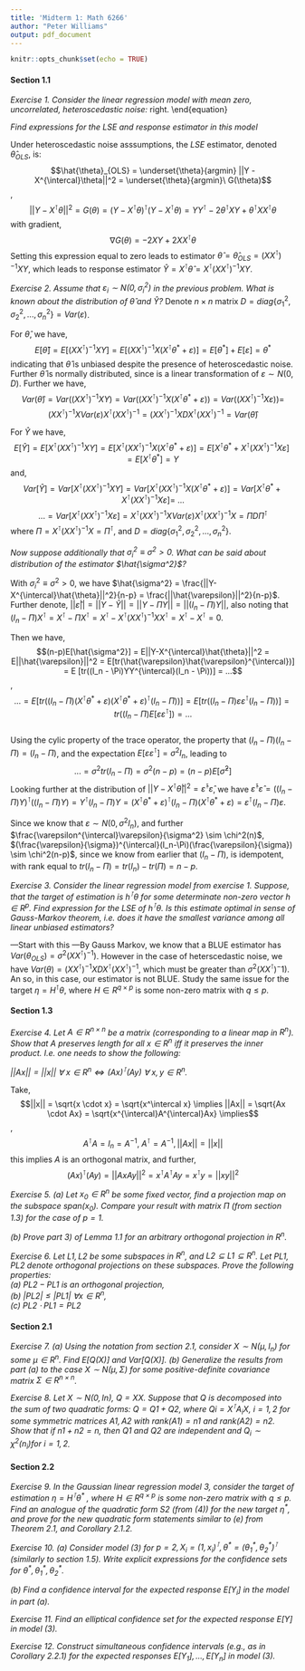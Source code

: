 ```yaml
---
title: 'Midterm 1: Math 6266'
author: "Peter Williams"
output: pdf_document
---
```


```r
knitr::opts_chunk$set(echo = TRUE)
```
#### Section 1.1
*Exercise 1. Consider the linear regression model with mean zero, uncorrelated, heteroscedastic noise:*
\begin{equation}
  Y_i = X_i^{\intercal}\theta + \varepsilon_i,\ for\ i=1,..,n,\ E\varepsilon_i = 0,\  
  cov(\varepsilon_i, \varepsilon_j)=\left\{
  \begin{array}{@{}ll@{}}
    \sigma_i^2, & \text{if}\ i=j \\
    0, & i \neq j
  \end{array}\right.
\end{equation}
 
*Find expressions for the $LSE$ and response estimator in this model*

Under heteroscedastic noise asssumptions, the $LSE$ estimator, denoted $\hat{\theta}_{OLS}$, is: 
$$\hat{\theta}_{OLS} = \underset{\theta}{argmin} ||Y - X^{\intercal}\theta||^2 = \underset{\theta}{argmin}\ G(\theta)$$,
$$||Y - X^{\intercal}\theta||^2 = G(\theta) = (Y - X^{\intercal}\theta)^{\intercal}(Y - X^{\intercal}\theta) = YY^{\intercal} - 2\theta^{\intercal}XY + \theta^{\intercal}XX^{\intercal}\theta$$ with gradient, $$\nabla G(\theta)  = -2XY + 2XX^{\intercal}\theta$$ Setting this expression equal to zero leads to estimator $\hat{\theta}=\hat{\theta}_{OLS} = (XX^{\intercal})^{-1}XY$, which leads to response estimator $\hat{Y} = X^{\intercal}\hat{\theta} = X^{\intercal}(XX^{\intercal})^{-1}XY$.

*Exercise 2.  Assume that $\varepsilon_i \sim N(0, \sigma_i^2)$ in the previous problem. What is known about the distribution of $\hat{\theta}$ and $\hat{Y}$?* 
Denote $n \times n$ matrix $D = diag\{ \sigma_1^2, \sigma_2^2, ...,\sigma_n^2 \} = Var(\varepsilon)$. 

For $\hat{\theta}$, we have, 
$$E[{\hat{\theta}}] = E[(XX^{\intercal})^{-1}XY] =  E[(XX^{\intercal})^{-1}X(X^{\intercal}\theta^{*} + \varepsilon)] = E[\theta^{*}] + E[\varepsilon] = \theta^{*}$$ indicating that $\hat{\theta}$ is unbiased despite the presence of heteroscedastic noise. Further $\hat{\theta}$ is normally distributed, since is a linear transformation of $\varepsilon \sim N(0,D)$. Further we have,
$$Var({\hat{\theta}}) = Var((XX^{\intercal})^{-1}XY) = Var((XX^{\intercal})^{-1}X(X^{\intercal}\theta^{*} + \varepsilon)) = Var((XX^{\intercal})^{-1}X\varepsilon)) =$$ 
$$ (XX^{\intercal})^{-1}X Var(\varepsilon) X^{\intercal}(XX^{\intercal})^{-1} = (XX^{\intercal})^{-1}X D X^{\intercal}(XX^{\intercal})^{-1} = Var(\hat{\theta})$$

For $\hat{Y}$ we have,
$$E[\hat{Y}] = E[X^{\intercal}(XX^{\intercal})^{-1}XY] = E[X^{\intercal}(XX^{\intercal})^{-1}X(X^{\intercal}\theta^* + \varepsilon)] = E[X^{\intercal}\theta^* + X^{\intercal}(XX^{\intercal})^{-1}X\varepsilon] = E[X^{\intercal}\theta^*]= Y$$
and, 
$$Var[\hat{Y}] = Var[X^{\intercal}(XX^{\intercal})^{-1}XY] = Var[X^{\intercal}(XX^{\intercal})^{-1}X(X^{\intercal}\theta^* + \varepsilon)] = Var[X^{\intercal}\theta^* + X^{\intercal}(XX^{\intercal})^{-1}X\varepsilon] =\ ...$$
$$... = Var[X^{\intercal}(XX^{\intercal})^{-1}X\varepsilon] = X^{\intercal}(XX^{\intercal})^{-1}X Var(\varepsilon) X^{\intercal}(XX^{\intercal})^{-1}X = \Pi D\Pi^{\intercal}$$
where $\Pi = X^{\intercal}(XX^{\intercal})^{-1}X = \Pi^{\intercal}$, and $D = diag\{ \sigma_1^2, \sigma_2^2, ...,\sigma_n^2 \}$. 

*Now suppose additionally that $\sigma_i^2 \equiv \sigma^2 > 0$.* 
*What can be said about distribution of the estimator $\hat{\sigma^2}$?*

With $\sigma_i^2 \equiv \sigma^2 > 0$, we have $\hat{\sigma^2} = \frac{||Y-X^{\intercal}\hat{\theta}||^2}{n-p} = \frac{||\hat{\varepsilon}||^2}{n-p}$. Further denote, $||\hat{\varepsilon}|| = ||Y-\hat{Y}|| = ||Y - \Pi Y|| = ||(I_n - \Pi)Y||$, also noting that $(I_n - \Pi)X^{\intercal} = X^{\intercal} - \Pi X^{\intercal} = X^{\intercal} - X^{\intercal}(XX^{\intercal})^{-1}XX^{\intercal} = X^{\intercal} - X^{\intercal} = 0$.  

Then we have, $$(n-p)E[\hat{\sigma^2}] = E||Y-X^{\intercal}\hat{\theta}||^2 = E||\hat{\varepsilon}||^2 = E[tr(\hat{\varepsilon}\hat{\varepsilon}^{\intercal})] = E [tr((I_n - \Pi)YY^{\intercal}(I_n - \Pi))] = ...$$,   
$$ ... = E [tr((I_n - \Pi)(X^{\intercal}\theta^* + \varepsilon)(X^{\intercal}\theta^* + \varepsilon)^{\intercal}(I_n - \Pi))] = E [tr((I_n - \Pi)\varepsilon\varepsilon^{\intercal}(I_n - \Pi))] = tr((I_n - \Pi)E[\varepsilon\varepsilon^{\intercal}]) = ...$$  
Using the cylic property of the trace operator, the property that $(I_n - \Pi)(I_n - \Pi) = (I_n - \Pi)$, and the expectation $E[\varepsilon\varepsilon^{\intercal}] = \sigma^2I_n$, leading to
$$...=\sigma^2tr(I_n - \Pi) = \sigma^2(n-p) = (n-p) E[\hat{\sigma}^2]$$
Looking further at the distribution of $||Y-X^{\intercal}\hat{\theta}||^2 = \hat{\varepsilon}^{\intercal}\hat{\varepsilon}$, we have
$\hat{\varepsilon}^{\intercal}\hat{\varepsilon} = ((I_n-\Pi)Y)^{\intercal}((I_n-\Pi)Y) = Y^\intercal(I_n-\Pi)Y = (X^{\intercal}\theta^* + \varepsilon)^{\intercal}(I_n - \Pi)(X^{\intercal}\theta^* + \varepsilon) = \varepsilon^{\intercal}(I_n - \Pi)\varepsilon$. 

Since we know that $\varepsilon \sim N(0, \sigma^2 I_n)$, and further $\frac{\varepsilon^{\intercal}\varepsilon}{\sigma^2} \sim \chi^2(n)$, $(\frac{\varepsilon}{\sigma})^{\intercal}(I_n-\Pi)(\frac{\varepsilon}{\sigma}) \sim \chi^2(n-p)$, since we know from earlier that $(I_n - \Pi)$, is idempotent, with rank equal to $tr(I_n-\Pi) = tr(I_n) - tr(\Pi) = n - p$. 

*Exercise 3. Consider the linear regression model from exercise 1. Suppose, that the target of
estimation is $h^{\intercal}\theta$ for some determinate non-zero vector $h\in R^p$. Find expression for the LSE of $h^{\intercal}\theta$. Is this estimate optimal in sense of Gauss-Markov theorem, i.e. does it have the smallest
variance among all linear unbiased estimators?*

---Start with this ---By Gauss Markov, we know that a BLUE estimator has $Var(\theta_{OLS}) = \sigma^2(XX^{\intercal})^{-1})$. However in the case of heterscedastic noise, we have $Var(\theta) = (XX^{\intercal})^{-1}X D X^{\intercal}(XX^{\intercal})^{-1}$, which must be greater than $\sigma^2 (XX^{\intercal})^-1)$. An so, in this case, our estimator is not BLUE. Study the same issue for the target $\eta = H^{\intercal}\theta$, where 
$H \in R^{q \times p}$ is some non-zero matrix with $q \leq p$.

#### Section 1.3
*Exercise 4. Let $A \in R^{n\times n}$ be a matrix (corresponding to a linear map in $R^n$). Show that $A$ preserves length for all $x \in R^n$ iff it preserves the inner product. I.e. one needs to show the following:*

*$||Ax|| = ||x||\  \forall\ x \in R^n \iff (Ax)^{\intercal}(Ay)\  \forall\  x,y \in R^n$.*

Take, 
$$||x|| = \sqrt{x \cdot x} = \sqrt{x^\intercal x} \implies ||Ax|| = \sqrt{Ax \cdot Ax} = \sqrt{x^{\intercal}A^{\intercal}Ax} \implies$$,
$$ A^\intercal A = I_n = A^{-1},\ A^\intercal = A^{-1}, ||Ax|| = ||x||$$
this implies $A$ is an orthogonal matrix, and further, 
$$(Ax)^\intercal (Ay)  = ||AxAy||^2 = x^\intercal A^\intercal A y = x^\intercal y = ||xy||^2$$

*Exercise 5. (a) Let $x_0 \in R^n$ be some fixed vector, find a projection map on the subspace $span(x_0)$. Compare your result with matrix $\Pi$ (from section 1.3) for the case of $p=1$.*

*(b) Prove part 3) of Lemma 1.1 for an arbitrary orthogonal projection in $R^n$.*

*Exercise 6. Let $L1, L2$ be some subspaces in $R^n$, and $L2 \subseteq L1 \subseteq R^n$. Let $PL1, PL2$ denote orthogonal projections on these subspaces. Prove the following properties:*  
*(a) $PL2 - PL1$ is an orthogonal projection,*  
*(b) $|PL2| \leq |PL1|\  \forall x \in R^n$,*  
*(c) $PL2 \cdot PL1 = PL2$*  


#### Section 2.1
*Exercise 7. (a) Using the notation from section 2.1, consider $X \sim N(\mu,I_n)$ for some $\mu \in R^n$. Find $E[Q(X)]$ and $Var[Q(X)]$.
(b) Generalize the results from part (a) to the case $X \sim N(\mu,\Sigma)$ for some positive-definite covariance matrix $\Sigma \in R^{n \times n}$.*

*Exercise 8. Let $X \sim N(0,In)$, $Q = X X$. Suppose that $Q$ is decomposed into the sum of
two quadratic forms: $Q = Q1 + Q2$, where $Qi = X^{\intercal}A_iX$, $i = 1, 2$ for some symmetric matrices $A1,A2$ with $rank(A1) = n1$ and $rank(A2) = n2$. Show that if $n1 + n2 = n$, then $Q1$ and $Q2$ are independent and $Q_i \sim \chi^2(n_i) for\  i = 1,2$.*

#### Section 2.2

*Exercise 9. In the Gaussian linear regression model 3, consider the target of estimation $\eta = H^{\intercal} \theta^*$ , where $H \in R^{q \times p}$ is some non-zero matrix with $q \leq p$. Find an analogue of the quadratic form $S2$ (from (4)) for the new target $\eta^{\ast}$, and prove for the new quadratic form statements similar to (e) from Theorem 2.1, and Corollary 2.1.2.*

*Exercise 10. (a) Consider model (3) for $p = 2, X_i = (1, x_i)^{\intercal}, \theta^{\ast} = (\theta_1^{\ast}, \theta_2^{\ast})^{\intercal}$ (similarly to section 1.5). Write explicit expressions for the confidence sets for $\theta^{\ast}, \theta_1^{\ast}, \theta_2^{\ast}$.*

*(b) Find a confidence interval for the expected response $E[Y_i]$ in the model in part (a).*

*Exercise 11. Find an elliptical confidence set for the expected response $E[Y]$ in model (3).* 

*Exercise 12. Construct simultaneous confidence intervals (e.g., as in Corollary 2.2.1) for the
expected responses $E[Y_1], . . . , E[Y_n]$ in model (3).*

